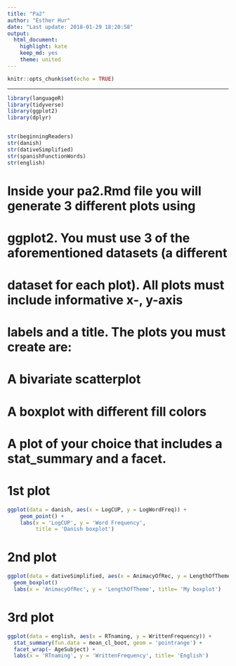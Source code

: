 ```yaml
---
title: "Pa2"
author: "Esther Hur"
date: "Last update: 2018-01-29 18:20:58"
output: 
  html_document: 
    highlight: kate
    keep_md: yes
    theme: united
---
```


```r
knitr::opts_chunk$set(echo = TRUE)
```
---
```r
library(languageR)
library(tidyverse)
library(ggplot2)
library(dplyr)


str(beginningReaders)
str(danish)
str(dativeSimplified)
str(spanishFunctionWords)
str(english)
```

# Inside your pa2.Rmd file you will generate 3 different plots using
# ggplot2. You must use 3 of the aforementioned datasets (a different
# dataset for each plot). All plots must include informative x-, y-axis
# labels and a title. The plots you must create are:
#
# A bivariate scatterplot
# A boxplot with different fill colors
# A plot of your choice that includes a stat_summary and a facet.


# 1st plot
```r
ggplot(data = danish, aes(x = LogCUP, y = LogWordFreq)) +
    geom_point() +
    labs(x = 'LogCUP', y = 'Word Frequency', 
         title = 'Danish boxplot')

```
# 2nd plot
```r
ggplot(data = dativeSimplified, aes(x = AnimacyOfRec, y = LengthOfTheme, fill = AnimacyOfRec)) + 
  geom_boxplot()
  labs(x = 'AnimacyOfRec', y = 'LengthOfTheme', title= 'My boxplot')
```  

# 3rd plot
```r
ggplot(data = english, aes(x = RTnaming, y = WrittenFrequency)) +
  stat_summary(fun.data = mean_cl_boot, geom = 'pointrange') + 
  facet_wrap(~ AgeSubject) +
  labs(x = 'RTnaming', y = 'WrittenFrequency', title= 'English')
```  
